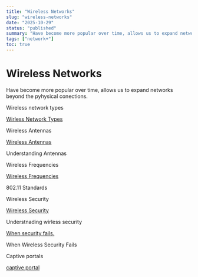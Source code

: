 ```yaml
---
title: "Wireless Networks"
slug: "wireless-networks"
date: "2025-10-29"
status: "published"
summary: "Have become more popular over time, allows us to expand networks beyond the pyhysical conections."
tags: ["network+"]
toc: true
---
```


# Wireless Networks

Have become more popular over time, allows us to expand networks beyond the pyhysical conections. 

Wireless network types 

[Wirless Network Types ](Wireless%20Networks/Wirless%20Network%20Types%2025d6f82ab0058021846bfadd739681f8.md)

Wireless Antennas 

[Wireless Antennas](Wireless%20Networks/Wireless%20Antennas%2025d6f82ab00580629540d85a50f40e60.md)

Understanding Antennas 

[](Wireless%20Networks/Untitled%2025d6f82ab0058039adf6ec9c9630c951.md)

Wireless Frequencies 

[Wireless Frequencies ](Wireless%20Networks/Wireless%20Frequencies%2025d6f82ab0058057b5a8d3382a489f12.md)

802.11 Standards 

Wireless Security 

[Wireless Security ](Wireless%20Networks/Wireless%20Security%2025f6f82ab005805fbb52d82baf9e63dd.md)

Understnading wirless security 

[When security fails. ](Wireless%20Networks/When%20security%20fails%2025f6f82ab005805b8b9fe8f48cac8e5c.md)

When Wireless Security Fails 

Captive portals

[captive portal ](Wireless%20Networks/captive%20portal%2025f6f82ab00580f2a55be5f148a05730.md)